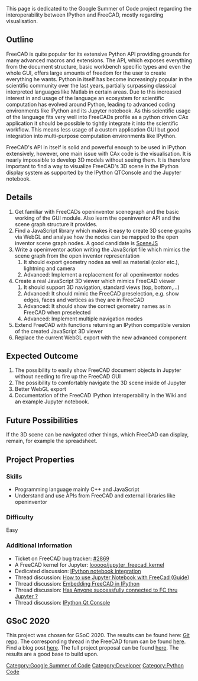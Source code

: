 This page is dedicated to the Google Summer of Code project regarding the interoperability between IPython and FreeCAD, mostly regarding visualisation.

==Outline==
FreeCAD is quite popular for its extensive Python API providing grounds for many advanced macros and extensions. The API, which exposes everything from the document structure, basic workbench specific types and even the whole GUI, offers large amounts of freedom for the user to create everything he wants. Python in itself has become increasingly popular in the scientific community over the last years, partially surpassing classical interpreted languages like Matlab in certain areas. Due to this increased interest in and usage of the language an ecosystem for scientific computation has evolved around Python, leading to advanced coding environments like IPython and its Jupyter notebook. As this scientific usage of the language fits very well into FreeCADs profile as a python driven CAx application it should be possible to tightly integrate it into the scientific workflow. This means less usage of a custom application GUI but good integration into multi-purpose computation environments like IPython. 

FreeCAD's API in itself is solid and powerful enough to be used in IPython extensively, however, one main issue with CAx code is the visualisation. It is nearly impossible to develop 3D models without seeing them. It is therefore important to find a way to visualize FreeCAD's 3D scene in the IPython display system as supported by the IPython QTConsole and the Jupyter notebook. 

==Details==
#Get familiar with FreeCADs openinventor scenegraph and the basic working of the GUI module. Also learn the openinventor API and the scene graph structure it provides.
#Find a JavaScript library which makes it easy to create 3D scene graphs via WebGL and analyse how the nodes can be mapped to the open inventor scene graph nodes. A good candidate is [http://scenejs.org/ SceneJS]
#Write a openinventor action writing the JavaScript file which mimics the scene graph from the open inventor representation
##It should export geometry nodes as well as material (color etc.), lightning and camera
##Advanced: Implement a replacement for all openinventor nodes
#Create a real JavaScript 3D viewer which mimics FreeCAD viewer
##It should support 3D navigation, standard views (top, bottom,...)
##Advanced: It should mimic the FreeCAD preselection, e.g. show edges, faces and vertices as they are in FreeCAD
##Advanced: It should show the correct geometry names as in FreeCAD when preselected
##Advanced: Implement multiple navigation modes
#Extend FreeCAD with functions returning an IPython compatible version of the created JavaScript 3D viewer
#Replace the current WebGL export with the new advanced component

==Expected Outcome==
#The possibility to easily show FreeCAD document objects in Jupyter without needing to fire up the FreeCAD GUI
#The possibility to comfortably navigate the 3D scene inside of Jupyter
#Better WebGL export
#Documentation of the FreeCAD IPython interoperability in the Wiki and an example Jupyter notebook.

==Future Possibilities==
If the 3D scene can be navigated other things, which FreeCAD can display, remain, for example the spreadsheet. 

==Project Properties==
===Skills===
*Programming language mainly C++ and JavaScript
*Understand and use APIs from FreeCAD and external libraries like openinventor

===Difficulty===
Easy

===Additional Information===
* Ticket on FreeCAD bug tracker: [https://freecadweb.org/tracker/view.php?id=2869 #2869]
* A FreeCAD kernel for Jupyter: [https://github.com/looooo/jupyter_freecad_kernel looooo/jupyter_freecad_kernel]
* Dedicated discussion: [https://forum.freecad.org/viewtopic.php?f=22&t=14740 IPython notebook integration]
* Thread discussion: [https://forum.freecad.org/viewtopic.php?f=22&t=38976 How to use Jupyter Notebook with FreeCad (Guide)]
* Thread discussion: [https://forum.freecad.org/viewtopic.php?t=13620 Embedding FreeCAD in IPython]
* Thread discussion: [https://forum.freecad.org/viewtopic.php?t=38217 Has Anyone successfully connected to FC thru Jupyter ?]
* Thread discussion: [https://forum.freecad.org/viewtopic.php?f=10&t=14166 IPython Qt Console]

[[Category:Google Summer of Code]]
[[Category:Developer]]
[[Category:Python Code]]

==GSoC 2020==

This project was chosen for GSoC 2020. The results can be found here: [https://github.com/kryptokommunist/Jupyter_FreeCAD Git repo]. The corresponding thread in the FreeCAD forum can be found [https://forum.freecad.org/viewtopic.php?f=8&t=46039 here]. Find a blog post [https://kryptokommun.ist/tech/2020/08/31/google-summer-of-code.html here]. The full project proposal can be found [https://docs.google.com/document/d/1VgfsD06Qvb87S-tQazfTsyYTp14Z3EjF4V9puPVNCTQ/edit here]. The results are a good base to build upon.